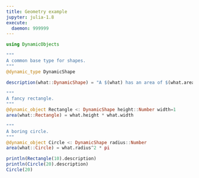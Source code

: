 ```yaml
---
title: Geometry example
jupyter: julia-1.8
execute:
  daemon: 999999
---
```


```julia
using DynamicObjects

"""
A common base type for shapes.
"""
@dynamic_type DynamicShape

description(what::DynamicShape) = "A $(what) has an area of $(what.area)."

"""
A fancy rectangle.
"""
@dynamic_object Rectangle <: DynamicShape height::Number width=1  
area(what::Rectangle) = what.height * what.width

"""
A boring circle.
"""
@dynamic_object Circle <: DynamicShape radius::Number
area(what::Circle) = what.radius^2 * pi 

println(Rectangle(10).description)
println(Circle(20).description)
Circle(20) 
``` 